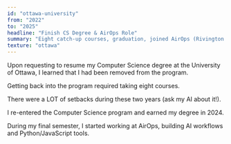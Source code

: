 ```yaml
---
id: "ottawa-university"
from: "2022"
to: "2025"
headline: "Finish CS Degree & AirOps Role"
summary: "Eight catch-up courses, graduation, joined AirOps (Rivington Labs)."
texture: "ottawa"
---
```

Upon requesting to resume my Computer Science degree at the University of Ottawa, I learned that I had been removed from the program.

Getting back into the program required taking eight courses.

There were a LOT of setbacks during these two years (ask my AI about it!).

I re-entered the Computer Science program and earned my degree in 2024.

During my final semester, I started working at AirOps, building AI workflows and Python/JavaScript tools.
